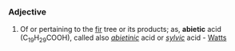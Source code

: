 ===Adjective===
#Of or pertaining to the [[fir]] tree or its products; as, '''abietic''' acid (C<sub>19</sub>H<sub>29</sub>COOH), called also ''[[abietinic]]'' acid or ''[[sylvic]]'' acid - [[Watts]]